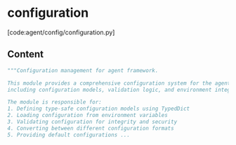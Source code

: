 # configuration

[code:agent/config/configuration.py]

## Content

```python
"""Configuration management for agent framework.

This module provides a comprehensive configuration system for the agent framework,
including configuration models, validation logic, and environment integration.

The module is responsible for:
1. Defining type-safe configuration models using TypedDict
2. Loading configuration from environment variables
3. Validating configuration for integrity and security
4. Converting between different configuration formats
5. Providing default configurations ...
```